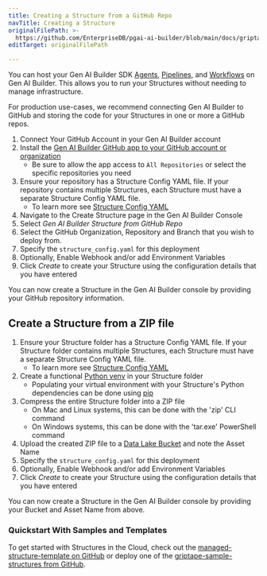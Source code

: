 ```yaml
---
title: Creating a Structure from a GitHub Repo
navTitle: Creating a Structure
originalFilePath: >-
  https://github.com/EnterpriseDB/pgai-ai-builder/blob/main/docs/griptape-cloud/structures/create-structure.md
editTarget: originalFilePath

---
```


You can host your Gen AI Builder SDK [Agents](/edb-postgres-ai/1.3/ai-factory/gen-ai/reference/sdk/structures), [Pipelines](/edb-postgres-ai/1.3/ai-factory/gen-ai/reference/sdk/structures/pipelines), and [Workflows](/edb-postgres-ai/1.3/ai-factory/gen-ai/reference/sdk/structures/workflows) on Gen AI Builder. This allows you to run your Structures without needing to manage infrastructure.

For production use-cases, we recommend connecting Gen AI Builder to GitHub and storing the code for your Structures in one or more a GitHub repos.

1.  Connect Your GitHub Account in your Gen AI Builder account
2.  Install the [Gen AI Builder GitHub app to your GitHub account or organization](https://github.com/apps/griptape-cloud/installations/new/)
    -   Be sure to allow the app access to `All Repositories` or select the specific repositories you need
3.  Ensure your repository has a Structure Config YAML file. If your repository contains multiple Structures, each Structure must have a separate Structure Config YAML file.
    -   To learn more see [Structure Config YAML](structure-config.mdx)
4.  Navigate to the Create Structure page in the Gen AI Builder Console
5.  Select *Gen AI Builder Structure from GitHub Repo*
6.  Select the GitHub Organization, Repository and Branch that you wish to deploy from.
7.  Specify the `structure_config.yaml` for this deployment
8.  Optionally, Enable Webhook and/or add Environment Variables
9.  Click *Create* to create your Structure using the configuration details that you have entered

You can now create a Structure in the Gen AI Builder console by providing your GitHub repository information.

## Create a Structure from a ZIP file

1.  Ensure your Structure folder has a Structure Config YAML file. If your Structure folder contains multiple Structures, each Structure must have a separate Structure Config YAML file.
    -   To learn more see [Structure Config YAML](structure-config.mdx)
2.  Create a functional [Python venv](https://docs.python.org/3/library/venv.html) in your Structure folder
    -   Populating your virtual environment with your Structure's Python dependencies can be done using [pip](https://pip.pypa.io/en/stable/getting-started/#install-multiple-packages-using-a-requirements-file)
3.  Compress the entire Structure folder into a ZIP file
    -   On Mac and Linux systems, this can be done with the 'zip' CLI command
    -   On Windows systems, this can be done with the 'tar.exe' PowerShell command
4.  Upload the created ZIP file to a [Data Lake Bucket](../data-lakes) and note the Asset Name
5.  Specify the `structure_config.yaml` for this deployment
6.  Optionally, Enable Webhook and/or add Environment Variables
7.  Click *Create* to create your Structure using the configuration details that you have entered

You can now create a Structure in the Gen AI Builder console by providing your Bucket and Asset Name from above.

### Quickstart With Samples and Templates

To get started with Structures in the Cloud, check out the [managed-structure-template on GitHub](https://github.com/griptape-ai/managed-structure-template) or deploy one of the [griptape-sample-structures from GitHub](https://github.com/griptape-ai/griptape-sample-structures/tree/main).
